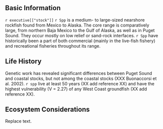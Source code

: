 ## Basic Information
`r executive[["stock"]]` `r Spp` is a medium- to large-sized nearshore rockfish found from Mexico to Alaska.  The core range is comparatively large, from northern Baja Mexico to the Gulf of Alaska, as well as in Puget Sound.  They occur mostly on low relief or sand-rock interfaces.  `r Spp` have historically been a part of both commercial (mainly in the live-fish fishery) and recreational fisheries throughout its range.  

## Life History
Genetic work has revealed significant differences between Puget Sound and coastal stocks, but not among the coastal stocks (XXX Buonaccorsi et al. 2002). `r spp` live at least 50 years (XX add reference XX) and have the highest vulnerability (V = 2.27) of any West Coast groundfish (XX add reference XX).  

## Ecosystem Considerations
Replace text.

